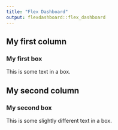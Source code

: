 ```yaml
---
title: "Flex Dashboard"
output: flexdashboard::flex_dashboard
---
```


## My first column

### My first box

This is some text in a box.

## My second column

### My second box

This is some slightly different text in a box.
